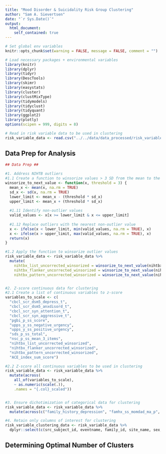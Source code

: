 ```yaml
---
title: "Mood Disorder & Suicidality Risk Group Clustering"
author: "Sam A. Sievertsen"
date: "`r Sys.Date()`"
output:
  html_document:
    self_contained: true
---
```


```r

# Set global env variables
knitr::opts_chunk$set(warning = FALSE, message = FALSE, comment = "")

```

```r

# Load necessary packages + environmental variables
library(knitr)
library(dplyr)
library(tidyr)
library(DescTools)
library(skimr)
library(easystats)
library(cluster)
library(clustMixType)
library(tidymodels)
library(tidyclust)
library(tidyquant)
library(ggplot2)
library(plotly)
options(scipen = 999, digits = 8)

# Read in risk variable data to be used in clustering
risk_variable_data <- read.csv("../../data/data_processed/risk_variable_data.csv")

```

## Data Prep for Analysis 

```r

## Data Prep ## 

#1. Address NIHTB outliers
#1.1 Create a function to winsorize values > 3 SD from the mean to the nearest non-outlier value
winsorize_to_next_value <- function(x, threshold = 3) {
  mean_x <- mean(x, na.rm = TRUE)
  sd_x <- sd(x, na.rm = TRUE)
  lower_limit <- mean_x - (threshold * sd_x)
  upper_limit <- mean_x + (threshold * sd_x)
  
  #1.11 Identify non-outlier values
  valid_values <- x[x >= lower_limit & x <= upper_limit]
  
  #1.12 Replace outliers with the nearest non-outlier value
  x <- ifelse(x < lower_limit, min(valid_values, na.rm = TRUE), x)
  x <- ifelse(x > upper_limit, max(valid_values, na.rm = TRUE), x)
  return(x)
}

#1.2 Apply the function to winsorize outlier values
risk_variable_data <- risk_variable_data %>%
  mutate(
    nihtbx_list_uncorrected_winsorized = winsorize_to_next_value(nihtbx_list_uncorrected),
    nihtbx_flanker_uncorrected_winsorized = winsorize_to_next_value(nihtbx_flanker_uncorrected),
    nihtbx_pattern_uncorrected_winsorized = winsorize_to_next_value(nihtbx_pattern_uncorrected))


#2. Z-score continuous data for clustering
#2.1 Create a list of continuous variables to z-score
variables_to_scale <- c(
  "cbcl_scr_dsm5_depress_t",
  "cbcl_scr_dsm5_anxdisord_t",
  "cbcl_scr_syn_attention_t",
  "cbcl_scr_syn_aggressive_t",
  "pgbi_p_ss_score",
  "upps_y_ss_negative_urgency",
  "upps_y_ss_positive_urgency",
  "sds_p_ss_total",
  "nsc_p_ss_mean_3_items",
  "nihtbx_list_uncorrected_winsorized",
  "nihtbx_flanker_uncorrected_winsorized",
  "nihtbx_pattern_uncorrected_winsorized",
  "ACE_index_sum_score")

#2.2 Z-score all continuous variables to be used in clustering
risk_variable_data <- risk_variable_data %>%
  mutate(across(
    all_of(variables_to_scale),
    ~ as.numeric(scale(.)),
    .names = "{.col}_scaled"))


#3. Ensure dichotimization of categorical data for clustering
risk_variable_data <- risk_variable_data %>% 
  mutate(across(c("family_history_depression", "famhx_ss_momdad_ma_p", "bullying"), as.factor))

#4. Retain only columns of interest for clustering
risk_variable_clustering_data <- risk_variable_data %>% 
  dplyr::select(c(src_subject_id, eventname, family_id, site_name, sex, age_in_years, race_ethnicity, family_history_depression, famhx_ss_momdad_ma_p, bullying, cbcl_scr_dsm5_depress_t_scaled, cbcl_scr_dsm5_anxdisord_t_scaled, cbcl_scr_syn_attention_t_scaled, cbcl_scr_syn_aggressive_t_scaled, pgbi_p_ss_score_scaled, upps_y_ss_negative_urgency_scaled, upps_y_ss_positive_urgency_scaled, sds_p_ss_total_scaled, nsc_p_ss_mean_3_items_scaled, nihtbx_list_uncorrected_winsorized_scaled, nihtbx_flanker_uncorrected_winsorized_scaled, nihtbx_pattern_uncorrected_winsorized_scaled, ACE_index_sum_score_scaled))

```

## Determining Optimal Number of Clusters

```r



```

